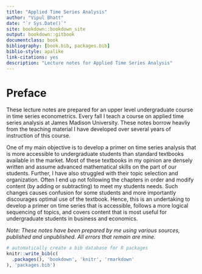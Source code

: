 ```yaml
--- 
title: "Applied Time Series Analysis"
author: "Vipul Bhatt"
date: "`r Sys.Date()`"
site: bookdown::bookdown_site
output: bookdown::gitbook
documentclass: book
bibliography: [book.bib, packages.bib]
biblio-style: apalike
link-citations: yes
description: "Lecture notes for Applied Time Series Analysis"
---
```

# Preface{-}
These lecture notes are prepared for an upper level undergraduate course in time series econometrics. Every fall I teach a course on applied time series analysis at James Madison University. These notes borrow heavliy from the teaching material I have developed over several years of instruction of this course. 

One of my main objective is to develop a primer on time series analysis that is more accessible to undergraduate students than standard textbooks available in the market. Most of these textbooks in my opinion are densely written and assume advanced mathematical skills on the part of our students. Further, I have also struggled with their topic selection and organization.  Often I end up not following the chapters in order and modify content (by adding or subtracting) to meet my students needs. Such changes causes confusion for some students and more importantly discourages optimal use of the textbook. Hence, this is an undertaking to develop a primer on time series that is accessible, follows a more logical sequencing of topics, and covers content that is most useful for undergraduate students in business and economics. 


*Note:  These notes have been prepared by me using various sources, published and unpublished. All errors that remain are mine.*














```r
# automatically create a bib database for R packages
knitr::write_bib(c(
  .packages(), 'bookdown', 'knitr', 'rmarkdown'
), 'packages.bib')
```
